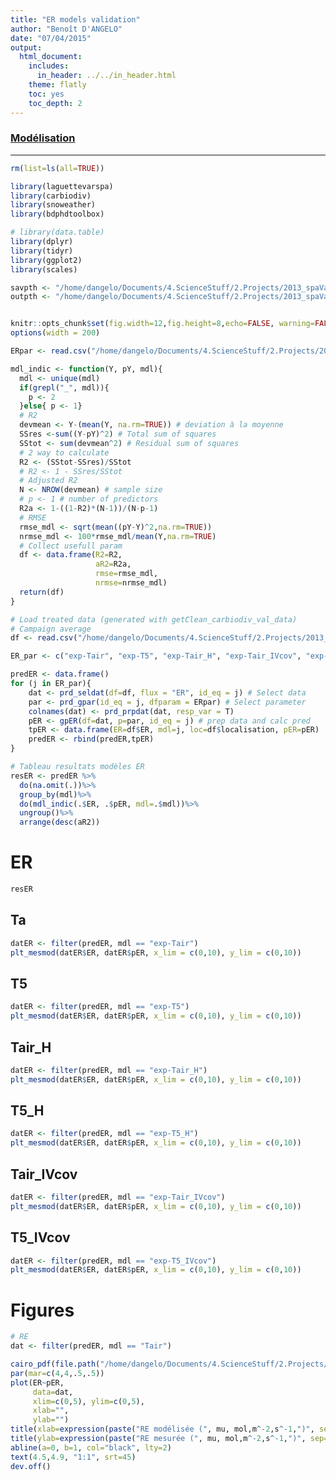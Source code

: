 ```yaml
---
title: "ER models validation"
author: "Benoît D'ANGELO"
date: "07/04/2015"
output:
  html_document:
    includes:
      in_header: ../../in_header.html
    theme: flatly
    toc: yes
    toc_depth: 2
---
```


<h3><a href="../mod_toc.html"> Modélisation </a></h3>

***

```r
rm(list=ls(all=TRUE))

library(laguettevarspa)
library(carbiodiv)
library(snoweather)
library(bdphdtoolbox)

# library(data.table)
library(dplyr)
library(tidyr)
library(ggplot2)
library(scales)

savpth <- "/home/dangelo/Documents/4.ScienceStuff/2.Projects/2013_spaVar_LG/graphs/carbonbalance"
outpth <- "/home/dangelo/Documents/4.ScienceStuff/2.Projects/2013_spaVar_LG/data/processed"


knitr::opts_chunk$set(fig.width=12,fig.height=8,echo=FALSE, warning=FALSE,message=FALSE)
options(width = 200)
```

```r
ERpar <- read.csv("/home/dangelo/Documents/4.ScienceStuff/2.Projects/2013_spaVar_LG/data/processed/ER_mdlpar.csv")
```


```r
mdl_indic <- function(Y, pY, mdl){
  mdl <- unique(mdl)
  if(grepl("_", mdl)){
    p <- 2
  }else{ p <- 1}
  # R2
  devmean <- Y-(mean(Y, na.rm=TRUE)) # deviation à la moyenne
  SSres <-sum((Y-pY)^2) # Total sum of squares
  SStot <- sum(devmean^2) # Residual sum of squares
  # 2 way to calculate
  R2 <- (SStot-SSres)/SStot 
  # R2 <- 1 - SSres/SStot
  # Adjusted R2
  N <- NROW(devmean) # sample size
  # p <- 1 # number of predictors
  R2a <- 1-((1-R2)*(N-1))/(N-p-1)
  # RMSE
  rmse_mdl <- sqrt(mean((pY-Y)^2,na.rm=TRUE))
  nrmse_mdl <- 100*rmse_mdl/mean(Y,na.rm=TRUE)
  # Collect usefull param
  df <- data.frame(R2=R2,
                   aR2=R2a,
                   rmse=rmse_mdl,
                   nrmse=nrmse_mdl)
  return(df)
}

```


```r
# Load treated data (generated with getClean_carbiodiv_val_data)
# Campaign average
df <- read.csv("/home/dangelo/Documents/4.ScienceStuff/2.Projects/2013_spaVar_LG/data/processed/cl_carbiodiv_val.csv")
```

```r
ER_par <- c("exp-Tair", "exp-T5", "exp-Tair_H", "exp-Tair_IVcov", "exp-T5_H", "exp-T5_IVcov")

predER <- data.frame()
for (j in ER_par){
    dat <- prd_seldat(df=df, flux = "ER", id_eq = j) # Select data
    par <- prd_gpar(id_eq = j, dfparam = ERpar) # Select parameter
    colnames(dat) <- prd_prpdat(dat, resp_var = T)
    pER <- gpER(df=dat, p=par, id_eq = j) # prep data and calc pred
    tpER <- data.frame(ER=df$ER, mdl=j, loc=df$localisation, pER=pER)
    predER <- rbind(predER,tpER)
}
```

```r
# Tableau resultats modèles ER
resER <- predER %>%
  do(na.omit(.))%>%
  group_by(mdl)%>%
  do(mdl_indic(.$ER, .$pER, mdl=.$mdl))%>%
  ungroup()%>%
  arrange(desc(aR2))
```

# ER {.tabset}

```r
resER
```

## Ta

```r
datER <- filter(predER, mdl == "exp-Tair")
plt_mesmod(datER$ER, datER$pER, x_lim = c(0,10), y_lim = c(0,10))
```

## T5

```r
datER <- filter(predER, mdl == "exp-T5")
plt_mesmod(datER$ER, datER$pER, x_lim = c(0,10), y_lim = c(0,10))
```

## Tair_H

```r
datER <- filter(predER, mdl == "exp-Tair_H")
plt_mesmod(datER$ER, datER$pER, x_lim = c(0,10), y_lim = c(0,10))
```

## T5_H

```r
datER <- filter(predER, mdl == "exp-T5_H")
plt_mesmod(datER$ER, datER$pER, x_lim = c(0,10), y_lim = c(0,10))
```

## Tair_IVcov

```r
datER <- filter(predER, mdl == "exp-Tair_IVcov")
plt_mesmod(datER$ER, datER$pER, x_lim = c(0,10), y_lim = c(0,10))
```

## T5_IVcov

```r
datER <- filter(predER, mdl == "exp-T5_IVcov")
plt_mesmod(datER$ER, datER$pER, x_lim = c(0,10), y_lim = c(0,10))
```

# Figures

```r
# RE
dat <- filter(predER, mdl == "Tair")

cairo_pdf(file.path("/home/dangelo/Documents/4.ScienceStuff/2.Projects/2013_spaVar_LG/graphs/carbonbalance/ecosyst/validation", "ER_Tair_val.pdf"), width=4, height=4)
par(mar=c(4,4,.5,.5))
plot(ER~pER,
     data=dat,
     xlim=c(0,5), ylim=c(0,5),
     xlab="",
     ylab="")
title(xlab=expression(paste("RE modélisée (", mu, mol,m^-2,s^-1,")", sep="")), line=2.5)
title(ylab=expression(paste("RE mesurée (", mu, mol,m^-2,s^-1,")", sep="")), line=2)
abline(a=0, b=1, col="black", lty=2)
text(4.5,4.9, "1:1", srt=45)
dev.off()
```

